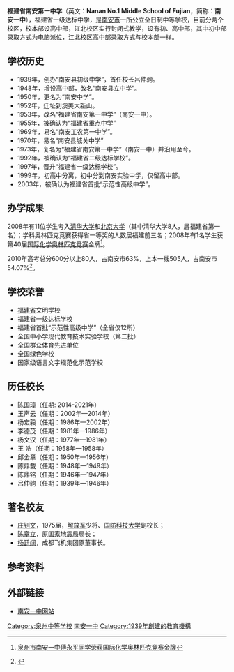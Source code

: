 {{Infobox_School
|name           =福建省南安第一中学<br/>Nanan No.1 Middle School of Fujian
|image          =
|motto          =诚毅博勇
|established    =1939年
|type           =公立全日制高级中学
|grades         =
|principal      =陈国璋
|address        =福建省泉州市南安市文苑巷40号
|tel            =+86-595- 6382402
|website        =http://www.nan1.com.cn/
}}

'''福建省南安第一中学'''（英文：'''Nanan No.1 Middle School of Fujian'''，简称：'''南安一中'''），福建省一级达标中学，是[[南安市|南安市]]一所公立全日制中等学校，目前分两个校区，校本部设高中部，江北校区实行封闭式教学，设有初、高中部，其中初中部录取方式为电脑派位，江北校区高中部录取方式与校本部一样。

==学校历史==
* 1939年，创办“南安县初级中学”，首任校长吕仲驹。
* 1948年，增设高中部，改名“南安县立中学”。
* 1950年，更名为“南安中学”。
* 1952年，迁址到溪美大新山。
* 1953年，改名“福建省南安第一中学”（南安一中）。
* 1955年，被确认为“福建省重点中学”
* 1969年，易名“南安工农第一中学”。
*1970年，易名“南安县城关中学”
* 1973年，复名为“福建省南安第一中学”（南安一中）并沿用至今。
* 1992年，被确认为“福建省二级达标学校”。
* 1997年，晋升“福建省一级达标学校”。
* 1999年，初高中分离，初中分到南安实验中学，仅留高中部。
* 2003年，被确认为福建省首批“示范性高级中学”。

==办学成果==
2008年有11位学生考入[[清华大学|清华大学]]和[[北京大学|北京大学]]（其中清华大学8人，居福建省第一名）；学科奥林匹克竞赛获得省一等奖的人数居福建前三名；2008年有1名学生获第40届[[国际化学奥林匹克竞赛|国际化学奥林匹克竞赛]]金牌<ref>[http://www.qzedu.cn/content.aspx?uni=885c6b62-e87d-4b43-aee4-59d554e75f0b 泉州市南安一中傅永平同学荣获国际化学奥林匹克竞赛金牌]</ref>。

2010年高考总分600分以上80人，占南安市63%，上本一线505人，占南安市54.07%<ref>
{{Cite web |url=http://www.najyw.net/tougao/go.asp?id=35614 |title=南安一中2010年高考再创佳绩 |access-date=2010-07-23 |archive-url=https://web.archive.org/web/20160305032432/http://www.najyw.net/tougao/go.asp?id=35614 |archive-date=2016-03-05 |dead-url=yes }} {{webarchive|url=https://web.archive.org/web/20160305032432/http://www.najyw.net/tougao/go.asp?id=35614 |date=2016-03-05 }}
</ref>。

==学校荣誉==
* [[福建省|福建省]]文明学校 
* 福建省一级达标学校 
* 福建省首批“示范性高级中学”（全省仅12所）
* 全国中小学现代教育技术实验学校（第二批）
* 全国群众体育先进单位 
* 全国绿色学校 
* 国家级语言文字规范化示范学校

==历任校长==
* 陈国璋（任期:   2014-2021年）
* 王声云（任期：2002年—2014年） 
* 杨宏毅（任期：1986年—2002年） 
* 李德茂（任期：1981年—1986年） 
* 杨文汉（任期：1977年—1981年）
* 王 浩（任期：1958年—1958年） 
* 邱金章（任期：1950年—1956年） 
* 陈鼎载（任期：1948年—1949年） 
* 陈鼎铭（任期：1946年—1947年） 
* 吕仲驹（任期：1939年—1946年）

==著名校友==
*[[庄钊文|庄钊文]]，1975届，[[解放军|解放军]]少将、[[国防科技大学|国防科技大学]]副校长；
*[[陈章立|陈章立]]，原[[国家地震局|国家地震局]]局长；
*[[杨廷阔|杨廷阔]]，成都飞机集团原董事长。

==参考资料==
<references />

==外部链接==
* [https://web.archive.org/web/20101019035442/http://nan1.com.cn/index.asp 南安一中网站 ]

[[Category:泉州中等学校|Category:泉州中等学校]]
[[Category:南安教育|南安一中]]
[[Category:1939年創建的教育機構|Category:1939年創建的教育機構]]